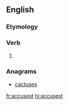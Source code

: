 ==English==

===Etymology===
{{suffix|accuse|est|lang=en}}

===Verb===
{{head|en|verb form}}

# {{en-archaic second-person singular of|accuse}}

===Anagrams===
* [[cactuses#English|cactuses]]

[[fr:accusest]]
[[hi:accusest]]